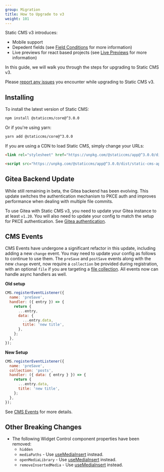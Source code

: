```yaml
---
group: Migration
title: How to Upgrade to v3
weight: 101
---
```


Static CMS v3 introduces:
- Mobile support
- Depedent fields (see [Field Conditions](/docs/widgets#field-conditions) for more information)
- Live previews for react based projects <BetaImage /> (see [Live Previews](/docs/live-previews) for more information)

In this guide, we will walk you through the steps for upgrading to Static CMS v3.

Please [report any issues](https://github.com/StaticJsCMS/static-cms/issues/new) you encounter while upgrading to Static CMS v3.

## Installing

To install the latest version of Static CMS:

```bash
npm install @staticcms/core@^3.0.0
```

Or if you're using yarn:

```bash
yarn add @staticcms/core@^3.0.0
```

If you are using a CDN to load Static CMS, simply change your URLs:

```html
<link rel="stylesheet" href="https://unpkg.com/@staticcms/app@^3.0.0/dist/main.css" />
```

```html
<script src="https://unpkg.com/@staticcms/app@^3.0.0/dist/static-cms-app.js"></script>
```

## Gitea Backend Update <BetaImage />

While still remaining in beta, the Gitea backend has been evolving. This update switches the authentication mechanism to PKCE auth and improves performance when dealing with multiple file commits.

To use Gitea with Static CMS v3, you need to update your Gitea instance to at least `v1.20`. You will also need to update your config to match the setup for PKCE authentication. See [Gitea authentication](/docs/gitea-backend#authentication).

## CMS Events <BetaImage />

CMS Events have undergone a significant refactor in this update, including adding a new `change` event. You may need to update your config as follows to continue to use them. The `preSave` and `postSave` events along with the new `change` event, now require a `collection` be provided during registration, with an optional `file` if you are targeting a [file collection](/docs/collection-types#file-collections). All events now can handle async handlers as well.

**Old setup**

```js
CMS.registerEventListener({
  name: 'preSave',
  handler: ({ entry }) => {
    return {
      ...entry,
      data: {
        ...entry.data,
        title: 'new title',
      },
    };
  },
});
```

**New Setup**

```js
CMS.registerEventListener({
  name: 'preSave',
  collection: 'posts',
  handler: ({ data: { entry } }) => {
    return {
      ...entry.data,
      title: 'new title',
    };
  },
});
```

See [CMS Events](/docs/beta-features#registering-to-cms-events) for more details.

## Other Breaking Changes

- The following Widget Control component properties have been removed:
  - `hidden`
  - `mediaPaths` - Use [useMediaInsert](/docs/custom-widgets#interacting-with-the-media-library) instead.
  - `openMediaLibrary` - Use [useMediaInsert](/docs/custom-widgets#interacting-with-the-media-library) instead.
  - `removeInsertedMedia` - Use [useMediaInsert](/docs/custom-widgets#interacting-with-the-media-library) instead.
